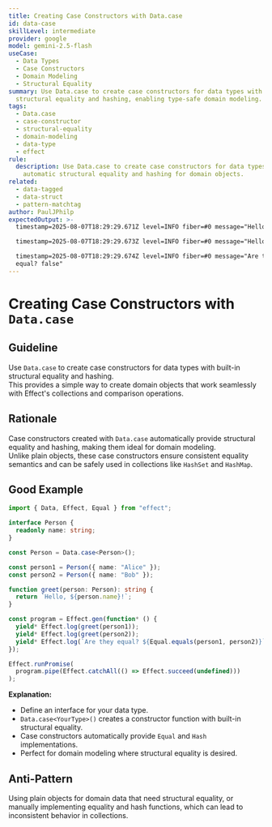 ```yaml
---
title: Creating Case Constructors with Data.case
id: data-case
skillLevel: intermediate
provider: google
model: gemini-2.5-flash
useCase:
  - Data Types
  - Case Constructors
  - Domain Modeling
  - Structural Equality
summary: Use Data.case to create case constructors for data types with built-in
  structural equality and hashing, enabling type-safe domain modeling.
tags:
  - Data.case
  - case-constructor
  - structural-equality
  - domain-modeling
  - data-type
  - effect
rule:
  description: Use Data.case to create case constructors for data types, providing
    automatic structural equality and hashing for domain objects.
related:
  - data-tagged
  - data-struct
  - pattern-matchtag
author: PaulJPhilp
expectedOutput: >-
  timestamp=2025-08-07T18:29:29.671Z level=INFO fiber=#0 message="Hello, Alice!"

  timestamp=2025-08-07T18:29:29.673Z level=INFO fiber=#0 message="Hello, Bob!"

  timestamp=2025-08-07T18:29:29.674Z level=INFO fiber=#0 message="Are they
  equal? false"
---
```


# Creating Case Constructors with `Data.case`

## Guideline

Use `Data.case` to create case constructors for data types with built-in structural equality and hashing.  
This provides a simple way to create domain objects that work seamlessly with Effect's collections and comparison operations.

## Rationale

Case constructors created with `Data.case` automatically provide structural equality and hashing, making them ideal for domain modeling.  
Unlike plain objects, these case constructors ensure consistent equality semantics and can be safely used in collections like `HashSet` and `HashMap`.

## Good Example

```typescript
import { Data, Effect, Equal } from "effect";

interface Person {
  readonly name: string;
}

const Person = Data.case<Person>();

const person1 = Person({ name: "Alice" });
const person2 = Person({ name: "Bob" });

function greet(person: Person): string {
  return `Hello, ${person.name}!`;
}

const program = Effect.gen(function* () {
  yield* Effect.log(greet(person1));
  yield* Effect.log(greet(person2));
  yield* Effect.log(`Are they equal? ${Equal.equals(person1, person2)}`);
});

Effect.runPromise(
  program.pipe(Effect.catchAll(() => Effect.succeed(undefined)))
);

```

**Explanation:**  
- Define an interface for your data type.
- `Data.case<YourType>()` creates a constructor function with built-in structural equality.
- Case constructors automatically provide `Equal` and `Hash` implementations.
- Perfect for domain modeling where structural equality is desired.

## Anti-Pattern

Using plain objects for domain data that need structural equality, or manually implementing equality and hash functions, which can lead to inconsistent behavior in collections.